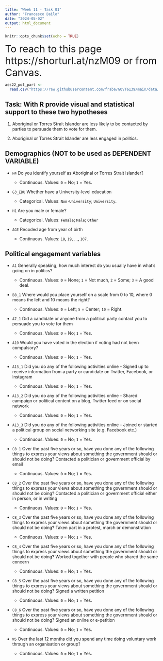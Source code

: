 ```yaml
---
title: "Week 11 - Task 01"
author: "Francesco Bailo"
date: "2024-05-02"
output: html_document
---
```


```r
knitr::opts_chunk$set(echo = TRUE)
```

<font size="6">To reach to this page https://shorturl.at/nzM09 or from Canvas.</font>

```r
aes22_pol_part <- 
  read.csv("https://raw.githubusercontent.com/fraba/GOVT6139/main/data/aes22_pol_part.csv")
```


## Task: With R provide visual and statistical support to these two hypotheses

1. Aboriginal or Torres Strait Islander are less likely to be contacted by parties to persuade them to vote for them.

2. Aboriginal or Torres Strait Islander are less engaged in politics.

## Demographics (NOT to be used as DEPENDENT VARIABLE)

* `H4` Do you identify yourself as Aboriginal or Torres Strait Islander?

  * Continuous. Values: `0` = No; `1` = Yes.
  
* `G3_EDU` Whether have a University-level education

  * Categorical. Values: `Non-University`; `University`. 

* `H1` Are you male or female?

  * Categorical. Values: `Female`; `Male`; `Other` 

* `AGE` Recoded age from year of birth

  * Continuous. Values: `18`, `19`, ..., `107`.

## Political engagement variables

* `A1` Generally speaking, how much interest do you usually have in what's going on in politics?

  * Continuous. Values: `0` = None; `1` = Not much, `2` = Some; `3` =  A good deal.

* `B8_1` Where would you place yourself on a scale from 0 to 10, where 0 means the left and 10 means the right?

  * Continuous. Values: `0` = Left; `5` = Center; `10` = Right.

* `A7_1` Did a candidate or anyone from a political party contact you to persuade you to vote for them

  * Continuous. Values: `0` = No; `1` = Yes. 

* `A10` Would you have voted in the election if voting had not been compulsory?

  * Continuous. Values: `0` = No; `1` = Yes. 

* `A13_1` Did you do any of the following activities online - Signed up to receive information from a party or candidate on Twitter, Facebook, or Instagram

  * Continuous. Values: `0` = No; `1` = Yes. 

* `A13_2` Did you do any of the following activities online - Shared campaign or political content on a blog, Twitter feed or on social network

  * Continuous. Values: `0` = No; `1` = Yes. 

* `A13_3` Did you do any of the following activities online - Joined or started a political group on social networking site (e.g. Facebook etc.)

  * Continuous. Values: `0` = No; `1` = Yes. 

* `C8_1` Over the past five years or so, have you done any of the following things to express your views about something the government should or should not be doing? Contacted a politician or government official by email

  * Continuous. Values: `0` = No; `1` = Yes. 

* `C8_2` Over the past five years or so, have you done any of the following things to express your views about something the government should or should not be doing? Contacted a politician or government official either in person, or in writing

  * Continuous. Values: `0` = No; `1` = Yes. 

* `C8_3` Over the past five years or so, have you done any of the following things to express your views about something the government should or should not be doing? Taken part in a protest, march or demonstration

  * Continuous. Values: `0` = No; `1` = Yes. 

* `C8_4` Over the past five years or so, have you done any of the following things to express your views about something the government should or should not be doing? Worked together with people who shared the same concern

  * Continuous. Values: `0` = No; `1` = Yes. 

* `C8_5` Over the past five years or so, have you done any of the following things to express your views about something the government should or should not be doing? Signed a written petition

  * Continuous. Values: `0` = No; `1` = Yes. 

* `C8_6` Over the past five years or so, have you done any of the following things to express your views about something the government should or should not be doing? Signed an online or e-petition

  * Continuous. Values: `0` = No; `1` = Yes. 

* `W5` Over the last 12 months did you spend any time doing voluntary work through an organisation or group?

  * Continuous. Values: `0` = No; `1` = Yes. 

